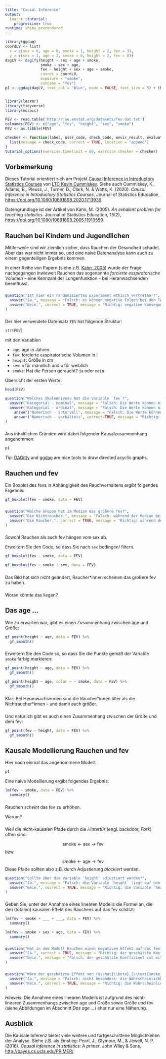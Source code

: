 ```yaml
---
title: "Causal Inference"
output: 
  learnr::tutorial:
    progressive: true
runtime: shiny_prerendered
---
```


```r
library(ggdag)
coordLV <- list(
  x = c(sex = 0, age = 0, smoke = 1, height = 2, fev = 3),
  y = c(sex = 1, age = 2, smoke = 0, height = 2, fev = 0))
dagLV <- dagify(height ~ sex + age + smoke,
                smoke ~ sex + age,
                fev ~ height + sex + age + smoke,
                coords = coordLV,
                exposure = "smoke",
                outcome = "fev")
p1 <- ggdag(dagLV, text_col = "blue", node = FALSE, text_size = 5) + theme_dag_blank()


library(learnr)
library(tidyverse)
library(mosaic)

FEV <- read.table('http://jse.amstat.org/datasets/fev.dat.txt')
colnames(FEV) <- c("age", "fev", "height", "sex", "smoke")
FEV <- as.tibble(FEV)

checker <- function(label, user_code, check_code, envir_result, evaluate_result, ...) {
  list(message = check_code, correct = TRUE, location = "append")
}
tutorial_options(exercise.timelimit = 60, exercise.checker = checker)
```

## Vorbemerkung

Dieses Tutorial orientiert sich am Projekt [Causal Inference in Introductory Statistics Courses](https://github.com/kfcaby/causalLab) von [LTC Kevin Cummiskey](https://westpoint.edu/mathematical-sciences/profile/kevin_cummiskey). Siehe auch Cummiskey, K., Adams, B,. Pleuss, J.,  Turner, D., Clark, N. \& Watts, K. (2020). *Causal Inference in Introductory Statistics Courses*, Journal of Statistics Education, [https://doi.org/10.1080/10691898.2020.1713936](https://doi.org/10.1080/10691898.2020.1713936).

Datengrundlage ist der Artikel von Kahn, M. (2005). *An exhalent problem for teaching statistics*. Journal of Statistics Education, 13(2), [https://doi.org/10.1080/10691898.2005.11910559](https://doi.org/10.1080/10691898.2005.11910559).

## Rauchen bei Kindern und Jugendlichen

Mittlerweile sind wir ziemlich sicher, dass Rauchen der Gesundheit schadet. Aber das war nicht immer so, und eine naive Datenanalyse kann auch zu einem gegenteiligen Ergebnis kommen.

In einer Reihe von Papern (siehe z.B. [Kahn, 2005](https://doi.org/10.1080/10691898.2005.11910559)) wurde der Frage nachgegangen inwieweit Rauchen das sogenannte *forcierte exspiratorische Volumen* -- eine Kennzahl der Lungenfunktion -- bei Heranwachsenden beeinflusst.

###


```r
question("Ist hier ein randomisiertes Experiment ethisch vertretbar?",
  answer("Ja.", message = "Falsch: es können negative Folgen bei den Teilnehmer\\*innen, die im Experiment den Raucher\\*innen zugeordnet werden, befürchtet werden."),
  answer("Nein.", correct = TRUE, message = "Richtig: negative Konsequenzen sind für die Raucher\\*innen zu erwarten.")
)
```


###

Der hier verwendete Datensatz `FEV` hat folgende Struktur:

```r
str(FEV)
```

mit den Variablen

- `age`: age in Jahren
- `fev`: forcierte exspiratorische Volumen in l
- `height`: Größe in cm
- `sex`: `m` für männlich und `w` für weiblich
- `smoke`: Hat die Person geraucht? `ja` oder `nein`

Übersicht der ersten Werte:

```r
head(FEV)
```


```r
question("Welches Skalenniveau hat die Variable `fev`?",
  answer("Kategorial - nominal", message = "Falsch: Die Werte können nicht nur unterschieden werden, es gibt auch eine Reihenfolge, Abstände und einen natürlichen Nullpunkt."),
  answer("Kategorial - ordinal", message = "Falsch: Die Werte können nicht nur unterschieden und in eine Reihenfolge gebracht werden. Es gibt auch natürliche Abstände und einen natürlichen Nullpunkt."), 
    answer("Numerisch - intervall", message = "Falsch: Die Werte können nicht nur unterschieden und in eine Reihenfolge mit natürlichen Abständen gebracht werden. Es gibt auch einen natürlichen Nullpunkt."), 
    answer("Numerisch - verhältnis", correct=TRUE, message = "Richtig: Die Werte können unterschieden werden, es gibt eine natürliche Ordnung. Auch können die Abstände verglichen werden und es gibt einen absoluten Nullpunkt.")
)
```

###

Aus inhaltlichen Gründen wird dabei folgender Kausalzusammenhang angenommen:

```r
p1
```

*Tip*: [DAGitty](http://dagitty.net/) and [ggdag](https://ggdag.netlify.app/) are nice tools to draw directed acyclic graphs.

## Rauchen und fev

Ein Boxplot des fevs in Abhängigkeit des Rauchverhaltens ergibt folgendes Ergebnis:

```r
gf_boxplot(fev ~ smoke, data = FEV)
```

###

```r
question("Welche Gruppe hat im Median das größere fev?",
  answer("Die Nichtraucher.", message = "Falsch: während der Median bei den Nichtraucher\\*innen bei ca. 2.5 l liegt, liegt er bei den Raucher\\*innen bei ca. 3.2 l."),
  answer("Die Raucher.", correct = TRUE, message = "Richtig: während der Median bei den Nichtraucher\\*innen bei ca. 2.5 l liegt, liegt er bei den Raucher\\*innen bei ca. 3.2 l.")
)
```

###

Sowohl Rauchen als auch fev hängen vom sex ab. 

Erweitern Sie den Code, so dass Sie nach `sex` bedingen/ filtern.

```r
gf_boxplot(fev ~ smoke, data = FEV)
```

```r
gf_boxplot(fev ~ smoke | sex, data = FEV)
```

###

Das Bild hat sich nicht geändert, Raucher\*innen scheinen das größere fev zu haben.

###

Woran könnte das liegen?

## Das age ...

Wie zu erwarten war, gibt es einen Zusammenhang zwischen age und Größe:

```r
gf_point(height ~ age, data = FEV) %>%
  gf_smooth()
```

###

Erweitern Sie den Code so, so dass Sie die Punkte gemäß der Variable `smoke` farbig markieren:

```r
gf_point(height ~ age, data = FEV) %>%
  gf_smooth()
```

```r
gf_point(height ~ age, color = ~ smoke, data = FEV) %>%
  gf_smooth()
```

###

Klar: Bei Heranwachsenden sind die Raucher\*innen älter als die Nichtraucher\*innen -- und damit auch größer.

###

Und natürlich gibt es auch einen Zusammenhang zwischen der Größe und dem fev:

```r
gf_point(fev ~ height, data = FEV) %>%
  gf_smooth()
```

## Kausale Modellierung Rauchen und fev 

Hier noch einmal das angenommene Modell:

```r
p1
```



Eine naive Modellierung ergibt folgendes Ergebnis:

```r
lm(fev ~ smoke, data = FEV) %>%
  summary()
```

### 

Rauchen *scheint* das fev zu erhöhen.

Warum?

###

Weil die nicht-kausalen Pfade durch die *Hintertür* (engl. backdoor, *Fork*) offen sind:

$$\text{smoke} \leftarrow \text{sex} \rightarrow \text{fev}$$
bzw.

$$\text{smoke} \leftarrow \text{age} \rightarrow \text{fev}$$
Diese Pfade sollten also z.B. durch Adjustierung *blockiert* werden.


```r
question("Sollte über die Variable `height` adjustiert werden?",
  answer("Ja.", message = "Falsch: die Variable `height` liegt auf dem kausalen Pfad (*Chain*) zwischen `smoke` und `fev` (Mediator)"),
  answer("Nein.", correct = TRUE, message = "Richtig: die Variable `height` liegt auf dem kausalen Pfad (*Chain*) zwischen `smoke` und `fev` (Mediator).")
)
```

###

Geben Sie, unter der Annahme eines linearen Modells die Formel an, die den (totalen) kausalen Effekt des Rauchens auf das fev schätzt:

```r
lm(fev ~ smoke + ___ + ___, data = FEV) %>%
  summary()
```

```r
lm(fev ~ smoke + sex + age, data = FEV) %>%
  summary()
```

###

```r
question("Hat in dem Modell Rauchen einen negativen Effekt auf das fev?",
  answer("Ja.", correct = TRUE, message = "Richtig: der geschätzte Koeffizient ist mit $-0.153974$ negativ (`Estimate` für die Variable `smokeja `)."),
  answer("Nein.", message = "Falsch: der geschätzte Koeffizient ist mit $-0.153974$ negativ (`Estimate` für die Variable `smokeja `).")
)
```

###

```r
question("Wäre der geschätzte Effekt von ($\\hat{\\beta}_{\\text{smokeja}}=-0.153974$) plausibel, wenn es gar keinen geben würde ($H_0: {\\beta}_{\\text{smokeja}}=0$)?",
  answer("Ja.", message = "Falsch: nicht besonders: die Wahrscheinlichkeit in dem Modell ${\\beta}_{\\text{smokeja}}=0$ einen mindestens so großen Wert wie $\\hat{\\beta}_{\\text{smokeja}}=-0.153974$ in einer Stichprobe zu beobachten liegt bei 0.0487 (p-Wert, siehe `Pr(>|t|)`."),
  answer("Nein.", correct = TRUE, message = "Richtig: die Wahrscheinlichkeit in dem Modell ${\\beta}_{\\text{smokeja}}=0$ einen mindestens so großen Wert wie $\\hat{\\beta}_{\\text{smokeja}}=-0.153974$ in einer Stichprobe zu beobachten liegt bei 0.0487 (p-Wert, siehe `Pr(>|t|)`.")
)
```

*Hinweis*: Die Annahme eines linearen Modells ist aufgrund des nicht-linearen Zusammenhangs zwischen age und Größe sowie Größe und fev (siehe Abbildungen im Abschnitt *Das age ...*) eher nur eine Näherung.

## Ausblick

Die Kausale Inferenz bietet viele weitere und fortgeschrittene Möglichkeiten der Analyse. Siehe z.B. als Einstieg: Pearl, J., Glymour, M., \& Jewell, N. P. (2016). *Causal inference in statistics: A primer*. John Wiley \& Sons, [http://bayes.cs.ucla.edu/PRIMER/](http://bayes.cs.ucla.edu/PRIMER/).